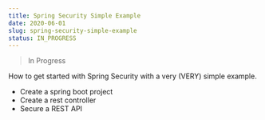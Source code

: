 ```yaml
---
title: Spring Security Simple Example
date: 2020-06-01
slug: spring-security-simple-example
status: IN_PROGRESS
---
```


> In Progress

How to get started with Spring Security with a very (VERY) simple example.

- Create a spring boot project
- Create a rest controller
- Secure a REST API
